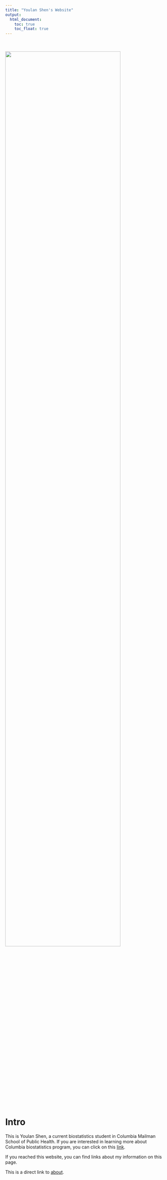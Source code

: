 ```yaml
---
title: "Youlan Shen's Website"
output: 
  html_document:
    toc: true
    toc_float: true
---
```



<br><br>![](Photos/Main_page_picture.jpeg){width=85% height=85%}

# Intro

This is Youlan Shen, a current biostatistics student in Columbia Mailman School of Public Health. If you are interested in learning more about Columbia biostatistics program, you can click on this [link](https://www.mailman.columbia.edu/become-student/departments/biostatistics).


If you reached this website, you can find links about my information on this page.


This is a direct link to [about](about.html).